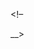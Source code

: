 <!--
Dedication {-}
==========

I dedicate this dissertation to my parents, Zhimin Cai (蔡致民) and Guizhen Xu (徐桂珍), who believe in the power of higher education, hard work, and always support me.

Acknowledgement {-}
===============

I want to thank my PhD mentor and committee chair Dr. Steven E. Rigdon, committee members Dr. Hong Xian and Dr. Fadel Megahed.
-->

\linespread{1}
\cleardoublepage
\tableofcontents

\listoffigures
\listoftables


\mainmatter
\doublespacing

<!--
\doublespacing
\singlespacing

__>